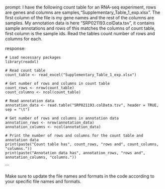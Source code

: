 prompt:
I have the following count table for an RNA-seq experiment, rows are genes and columns are samples,"Supplementary_Table_1_exp.xlsx". The first column of the file is my gene names and the rest of the columns are samples. My annotation data is here "SRP021193.colData.tsv", it contains sample annotations and rows of this matches the columns of count table, first column is the sample ids. Read the tables count number of rows and columns for each.

response:
```
# Load necessary packages
library(readxl)

# Read count table
count_table <- read_excel("Supplementary_Table_1_exp.xlsx")

# Get number of rows and columns in count table
count_rows <- nrow(count_table)
count_columns <- ncol(count_table)

# Read annotation data
annotation_data <- read.table("SRP021193.colData.tsv", header = TRUE, sep = "\t")

# Get number of rows and columns in annotation data
annotation_rows <- nrow(annotation_data)
annotation_columns <- ncol(annotation_data)

# Print the number of rows and columns for the count table and annotation data
print(paste("Count table has", count_rows, "rows and", count_columns, "columns."))
print(paste("Annotation data has", annotation_rows, "rows and", annotation_columns, "columns."))
```
```

Make sure to update the file names and formats in the code according to your specific file names and formats.
